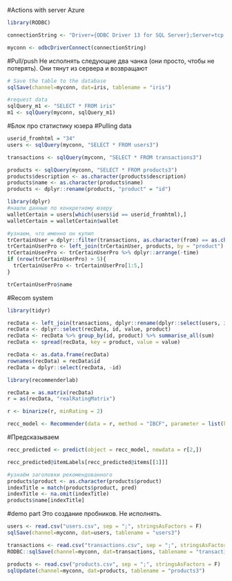 #Actions with server Azure
```r
library(RODBC)    

connectionString <- "Driver={ODBC Driver 13 for SQL Server};Server=tcp:chainreaction.database.windows.net,1433;Database=chainreaction;Uid=hacker@chainreaction;Pwd=kotbumnahpro4$;Encrypt=yes;TrustServerCertificate=no;Connection Timeout=30;"

myconn <- odbcDriverConnect(connectionString)
```

#Pull/push
Не исполнять следующие два чанка (они просто, чтобы не потерять).
Они тянут из сервера и возвращают
```r
# Save the table to the database
sqlSave(channel=myconn, dat=iris, tablename = "iris")
```

```r
#request data
sqlQuery_m1 <- "SELECT * FROM iris"
m1 <- sqlQuery(myconn, sqlQuery_m1)
```

#Блок про статистику юзера
#Pulling data
```r
userid_fromhtml = "34"
users <- sqlQuery(myconn, "SELECT * FROM users3")

transactions <- sqlQuery(myconn, "SELECT * FROM transactions3")

products <- sqlQuery(myconn, "SELECT * FROM products3")
products$description <- as.character(products$description)
products$name <- as.character(products$name)
products <- dplyr::rename(products, "product" = "id")
```

```r
library(dplyr)
#нашли данные по конкретному юзеру
walletCertain = users[which(users$id == userid_fromhtml),]
walletCertain = walletCertain$wallet

#узнаем, что именно он купил
trCertainUser = dplyr::filter(transactions, as.character(from) == as.character(walletCertain))
trCertainUserPro <- left_join(trCertainUser, products, by = "product")
trCertainUserPro <- trCertainUserPro %>% dplyr::arrange(-time)
if (nrow(trCertainUserPro) > 5){
  trCertainUserPro <- trCertainUserPro[1:5,]
}

trCertainUserPro$name
```

#Recom system
```r
library(tidyr)

recData <- left_join(transactions, dplyr::rename(dplyr::select(users, id, wallet), "from" = "wallet"))
recData <- dplyr::select(recData, id, value, product)
recData <- recData %>% group_by(id, product) %>% summarise_all(sum)
recData <- spread(recData, key = product, value = value)

recData <- as.data.frame(recData)
rownames(recData) = recData$id
recData = dplyr::select(recData, -id)

library(recommenderlab)

recData = as.matrix(recData)
r = as(recData, "realRatingMatrix")

r <- binarize(r, minRating = 2)

recc_model <- Recommender(data = r, method = "IBCF", parameter = list(k = 30)) 
```

#Предсказываем
```r
recc_predicted <- predict(object = recc_model, newdata = r[2,])

recc_predicted@itemLabels[recc_predicted@items[[1]]]

#узнаём заголовки рекомендованного
products$product <- as.character(products$product)
indexTitle = match(products$product, pred)
indexTitle <- na.omit(indexTitle)
products$name[indexTitle]
```

#demo part
Это создание пробников. Не исполнять. 
```r
users <- read.csv("users.csv", sep = ";", stringsAsFactors = F)
sqlSave(channel=myconn, dat=users, tablename = "users3")

transactions <- read.csv("transactions.csv", sep = ";", stringsAsFactors = F)
RODBC::sqlSave(channel=myconn, dat=transactions, tablename = "transactions3", rownames=F)

products <- read.csv("products.csv", sep = ";", stringsAsFactors = F)
sqlUpdate(channel=myconn, dat=products, tablename = "products3")
```




